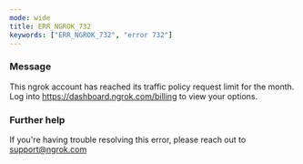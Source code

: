 ```yaml
---
mode: wide
title: ERR_NGROK_732
keywords: ["ERR_NGROK_732", "error 732"]
---
```



### Message

This ngrok account has reached its traffic policy request limit for the month. Log into https://dashboard.ngrok.com/billing to view your options.

<ErrorDetails />

### Further help

If you're having trouble resolving this error, please reach out to [support@ngrok.com](mailto:support@ngrok.com?subject=Help%20with%20ERR_NGROK_732)
